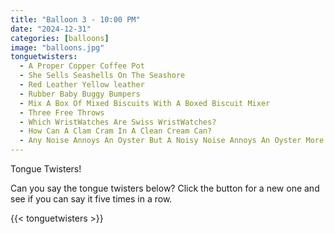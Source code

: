 ```yaml
---
title: "Balloon 3 - 10:00 PM"
date: "2024-12-31"
categories: [balloons]
image: "balloons.jpg"
tonguetwisters:
  - A Proper Copper Coffee Pot
  - She Sells Seashells On The Seashore
  - Red Leather Yellow leather
  - Rubber Baby Buggy Bumpers
  - Mix A Box Of Mixed Biscuits With A Boxed Biscuit Mixer
  - Three Free Throws
  - Which WristWatches Are Swiss WristWatches?
  - How Can A Clam Cram In A Clean Cream Can?
  - Any Noise Annoys An Oyster But A Noisy Noise Annoys An Oyster More
---
```


Tongue Twisters!

Can you say the tongue twisters below?  Click the button for a new one and see if you can say it five times in a row.

{{< tonguetwisters >}}

